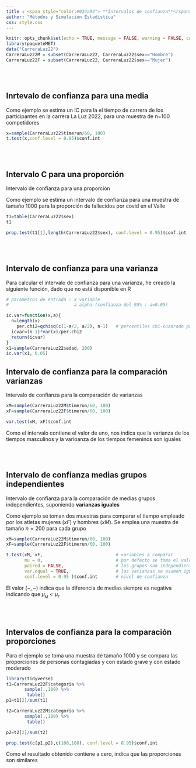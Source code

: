```yaml
---
title : <span style="color:#034a94"> **Intervalos de confianza**</span>
author: "Métodos y Simulación Estadística"
css: style.css
---
```


```r
knitr::opts_chunk$set(echo = TRUE, message = FALSE, warning = FALSE, comment = NA)
library(paqueteMET)
data("CarreraLuz22")
CarreraLuz22M = subset(CarreraLuz22, CarreraLuz22$sex=="Hombre")
CarreraLuz22F = subset(CarreraLuz22, CarreraLuz22$sex=="Mujer")
```

<br/><br/>

## **Inrtevalo de confianza para una media**


Como ejemplo se estima un IC para la el tiempo de carrera de los participantes en la carrera La Luz 2022, para una muestra de n=100 competidores

```r
x=sample(CarreraLuz22$timerun/60, 100)
t.test(x,conf.level = 0.95)$conf.int
```
<br/><br/>

## **Intervalo C para una proporción**

Intervalo de confianza para una proporción 

Como ejemplo se estima un intervalo de confianza para una muestra de tamaño 1000 para la proporción de fallecidos por covid en el Valle

```r
t1=table(CarreraLuz22$sex)
t1

prop.test(t1[1],length(CarreraLuz22$sex), conf.level = 0.95)$conf.int

```
<br/><br/>

## **Intervalo de confianza para una varianza**

Para calcular el intervalo de confianza para una varianza, he creado la siguiente función, dado que no está disponible en R

```r
# parametros de entrada : x variable 
#                         a alpha (confianza del 95% : a=0.05) 

ic.var=function(x,a){
  n=length(x)
    per.chi2=qchisq(c(1-a/2, a/2), n-1)   # percentiles chi-cuadrado para 95% de confianza
  icvar=(n-1)*var(x)/per.chi2
  return(icvar)
}
x1=sample(CarreraLuz22$edad, 200)
ic.var(x1, 0.05)
```




## **Intervalo de confianza para la comparación varianzas**

Intervalo de confianza para la comparación de varianzas


```r
xM=sample(CarreraLuz22M$timerun/60, 100)
xF=sample(CarreraLuz22F$timerun/60, 100)

var.test(xM, xF)$conf.int

```
Como el intervalo contiene el valor de uno, nos indica que la varianza de los tiempos masculinos y la varioanza de los tiempos femeninos son iguales 

<br/><br/>

## **Intervalo de confianza medias grupos independientes**

Intervalo de confianza para la comparación de medias grupos independientes, suponiendo **varianzas iguales**

Como ejemplo se toman dos muestras para comparar el tiempo empleado por los atletas mujeres ($xF$) y hombres ($xM$). Se emplea una muestra de tamaño $n=200$ para cada grupo

```r
xM=sample(CarreraLuz22M$timerun/60, 100)
xF=sample(CarreraLuz22F$timerun/60, 100)

t.test(xM, xF,                            # variables a comparar
       mu = 0,                            # por defecto se toma el valor de cero  
       paired = FALSE,                    # los grupos son independientes (no pareados)
       var.equal = TRUE,                  # las varianzas se asumen iguales 
       conf.level = 0.95 )$conf.int       # nivel de confianza
```
El valor $(-,-)$ indica que la diferencia de medias siempre es negativa indicando  que $\mu_{_{M}} < \mu_{_{F}}$

<br/><br/>


## **Intervalos de confianza para la comparación proporciones**


Para el ejemplo se toma una muestra de tamaño 1000 y se compara las proporciones de personas contagiadas y con estado grave y con estado moderado

```r
library(tidyverse)
t1=CarreraLuz22F$categoria %>% 
       sample(.,100) %>% 
        table()
p1=t1[2]/sum(t1)

t2=CarreraLuz22M$categoria %>% 
       sample(.,100) %>% 
        table()

p2=t2[2]/sum(t2)

prop.test(c(p1,p2),c(100,100), conf.level = 0.95)$conf.int
```

Como el resultado obtenido contiene a cero,  indica que  las proporciones son similares







